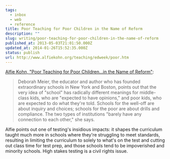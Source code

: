 ```yaml
---
tags:
  - inbox
  - web
  - reference
title: Poor Teaching for Poor Children in the Name of Reform
description: ""
slug: writing/poor-teaching-for-poor-children-in-the-name-of-reform
published_at: 2013-05-03T21:01:50.000Z
updated_at: 2014-01-26T15:52:35.000Z
status: publish
url: http://www.alfiekohn.org/teaching/edweek/poor.htm
---
```

[Alfie Kohn, "Poor Teaching for Poor Children...in the Name of Reform"](http://www.alfiekohn.org/teaching/edweek/poor.htm):

> Deborah Meier, the educator and author who has founded extraordinary schools in New York and Boston, points out that the very idea of "school" has radically different meanings for middle-class kids, who are "expected to have opinions," and poor kids, who are expected to do what they're told. Schools for the well-off are about inquiry and choices; schools for the poor are about drills and compliance. The two types of institutions "barely have any connection to each other," she says.

Alfie points out one of testing's insidious impacts: it shapes the curriculum taught much more in schools where they're struggling to meet standards, resulting in limiting the curriculum to solely to what's on the test and cutting out class time for test prep, and those schools tend to be impoverished and minority schools. High stakes testing is a civil rights issue.

